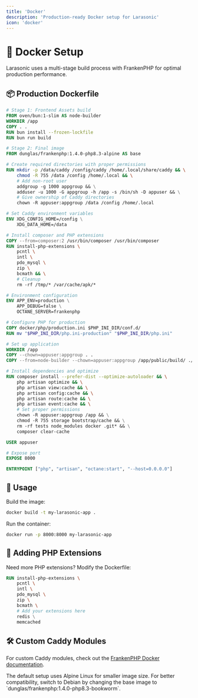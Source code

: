 ```yaml
---
title: 'Docker'
description: 'Production-ready Docker setup for Larasonic'
icon: 'docker'
---
```


# 🐳 Docker Setup

Larasonic uses a multi-stage build process with FrankenPHP for optimal production performance.

## 📦 Production Dockerfile

```dockerfile
# Stage 1: Frontend Assets build
FROM oven/bun:1-slim AS node-builder
WORKDIR /app
COPY . .
RUN bun install --frozen-lockfile
RUN bun run build

# Stage 2: Final image
FROM dunglas/frankenphp:1.4.0-php8.3-alpine AS base

# Create required directories with proper permissions
RUN mkdir -p /data/caddy /config/caddy /home/.local/share/caddy && \
    chmod -R 755 /data /config /home/.local && \
    # Add non-root user
    addgroup -g 1000 appgroup && \
    adduser -u 1000 -G appgroup -h /app -s /bin/sh -D appuser && \
    # Give ownership of Caddy directories
    chown -R appuser:appgroup /data /config /home/.local

# Set Caddy environment variables
ENV XDG_CONFIG_HOME=/config \
    XDG_DATA_HOME=/data

# Install composer and PHP extensions
COPY --from=composer:2 /usr/bin/composer /usr/bin/composer
RUN install-php-extensions \
    pcntl \
    intl \
    pdo_mysql \
    zip \
    bcmath && \
    # Cleanup
    rm -rf /tmp/* /var/cache/apk/*

# Environment configuration
ENV APP_ENV=production \
    APP_DEBUG=false \
    OCTANE_SERVER=frankenphp

# Configure PHP for production
COPY docker/php/production.ini $PHP_INI_DIR/conf.d/
RUN mv "$PHP_INI_DIR/php.ini-production" "$PHP_INI_DIR/php.ini"

# Set up application
WORKDIR /app
COPY --chown=appuser:appgroup . .
COPY --from=node-builder --chown=appuser:appgroup /app/public/build/ ./public/build/

# Install dependencies and optimize
RUN composer install --prefer-dist --optimize-autoloader && \
    php artisan optimize && \
    php artisan view:cache && \
    php artisan config:cache && \
    php artisan route:cache && \
    php artisan event:cache && \
    # Set proper permissions
    chown -R appuser:appgroup /app && \
    chmod -R 755 storage bootstrap/cache && \
    rm -rf tests node_modules docker .git* && \
    composer clear-cache

USER appuser

# Expose port
EXPOSE 8000

ENTRYPOINT ["php", "artisan", "octane:start", "--host=0.0.0.0"]
```

## 🚀 Usage

Build the image:

```bash
docker build -t my-larasonic-app .
```

Run the container:

```bash
docker run -p 8000:8000 my-larasonic-app
```

## 🔌 Adding PHP Extensions

Need more PHP extensions? Modify the Dockerfile:

```dockerfile
RUN install-php-extensions \
    pcntl \
    intl \
    pdo_mysql \
    zip \
    bcmath \
    # Add your extensions here
    redis \
    memcached
```

## 🛠️ Custom Caddy Modules

For custom Caddy modules, check out the [FrankenPHP Docker documentation](https://frankenphp.dev/docs/docker/).

<Note>
The default setup uses Alpine Linux for smaller image size. For better compatibility, switch to Debian by changing the base image to `dunglas/frankenphp:1.4.0-php8.3-bookworm`.
</Note>
